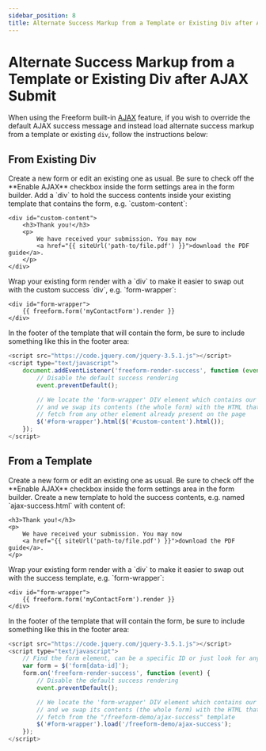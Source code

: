 ```yaml
---
sidebar_position: 8
title: Alternate Success Markup from a Template or Existing Div after AJAX Submit
---
```



# Alternate Success Markup from a Template or Existing Div after AJAX Submit <Badge type="feature" text="Revised 3.10.0+" />

When using the Freeform built-in [AJAX](../../guides/templating/ajax-forms) feature, if you wish to override the default AJAX success message and instead load alternate success markup from a template or existing `div`, follow the instructions below:

## From Existing Div

<VerticalStepWrapper>
<StepMarkdown title="Step 1">
Create a new form or edit an existing one as usual. Be sure to check off the **Enable AJAX** checkbox inside the form settings area in the form builder.

</StepMarkdown>
<StepMarkdown title="Step 2">
Add a `div` to hold the success contents inside your existing template that contains the form, e.g. `custom-content`:

```twig showLineNumbers
<div id="custom-content">
    <h3>Thank you!</h3>
    <p>
        We have received your submission. You may now
        <a href="{{ siteUrl('path-to/file.pdf') }}">download the PDF guide</a>.
    </p>
</div>
```

</StepMarkdown>
<StepMarkdown title="Step 3">
Wrap your existing form render with a `div` to make it easier to swap out with the custom success `div`, e.g. `form-wrapper`:

```twig showLineNumbers
<div id="form-wrapper">
    {{ freeform.form('myContactForm').render }}
</div>
```

</StepMarkdown>
<StepMarkdown title="Step 4">
In the footer of the template that will contain the form, be sure to include something like this in the footer area:

```js showLineNumbers
<script src="https://code.jquery.com/jquery-3.5.1.js"></script>
<script type="text/javascript">
    document.addEventListener('freeform-render-success', function (event) {
        // Disable the default success rendering
        event.preventDefault();

        // We locate the 'form-wrapper' DIV element which contains our form
        // and we swap its contents (the whole form) with the HTML that we
        // fetch from any other element already present on the page
        $('#form-wrapper').html($('#custom-content').html());
    });
</script>
```

</StepMarkdown>
</VerticalStepWrapper>

## From a Template

<VerticalStepWrapper>
<StepMarkdown title="Step 1">
Create a new form or edit an existing one as usual. Be sure to check off the **Enable AJAX** checkbox inside the form settings area in the form builder.

</StepMarkdown>
<StepMarkdown title="Step 2">
Create a new template to hold the success contents, e.g. named `ajax-success.html` with content of:

```twig showLineNumbers
<h3>Thank you!</h3>
<p>
    We have received your submission. You may now
    <a href="{{ siteUrl('path-to/file.pdf') }}">download the PDF guide</a>.
</p>
```

</StepMarkdown>
<StepMarkdown title="Step 3">
Wrap your existing form render with a `div` to make it easier to swap out with the success template, e.g. `form-wrapper`:

```twig showLineNumbers
<div id="form-wrapper">
    {{ freeform.form('myContactForm').render }}
</div>
```

</StepMarkdown>
<StepMarkdown title="Step 4">
In the footer of the template that will contain the form, be sure to include something like this in the footer area:

```js showLineNumbers
<script src="https://code.jquery.com/jquery-3.5.1.js"></script>
<script type="text/javascript">
    // Find the form element, can be a specific ID or just look for any forms
    var form = $('form[data-id]');
    form.on('freeform-render-success', function (event) {
        // Disable the default success rendering
        event.preventDefault();

        // We locate the 'form-wrapper' DIV element which contains our form
        // and we swap its contents (the whole form) with the HTML that we
        // fetch from the "/freeform-demo/ajax-success" template
        $('#form-wrapper').load('/freeform-demo/ajax-success');
    });
</script>
```

</StepMarkdown>
</VerticalStepWrapper>
